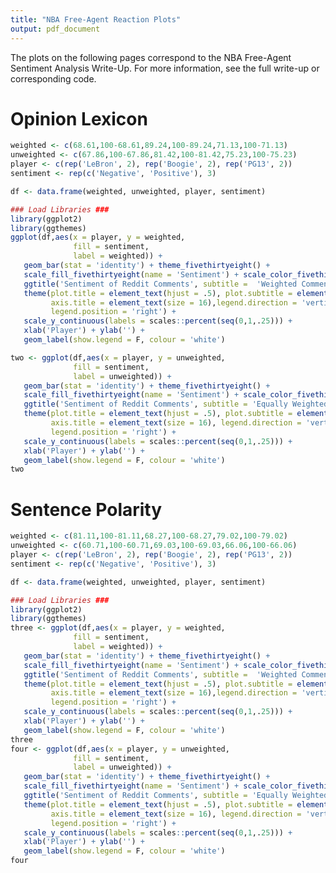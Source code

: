 ```yaml
---
title: "NBA Free-Agent Reaction Plots"
output: pdf_document
---
```


The plots on the following pages correspond to the NBA Free-Agent Sentiment Analysis Write-Up. For more information, see the full write-up or corresponding code. 

# Opinion Lexicon
```r
weighted <- c(68.61,100-68.61,89.24,100-89.24,71.13,100-71.13)
unweighted <- c(67.86,100-67.86,81.42,100-81.42,75.23,100-75.23)
player <- c(rep('LeBron', 2), rep('Boogie', 2), rep('PG13', 2))
sentiment <- rep(c('Negative', 'Positive'), 3)

df <- data.frame(weighted, unweighted, player, sentiment)

### Load Libraries ### 
library(ggplot2)
library(ggthemes)
ggplot(df,aes(x = player, y = weighted, 
              fill = sentiment, 
              label = weighted)) + 
   geom_bar(stat = 'identity') + theme_fivethirtyeight() + 
   scale_fill_fivethirtyeight(name = 'Sentiment') + scale_color_fivethirtyeight() + 
   ggtitle('Sentiment of Reddit Comments', subtitle =  'Weighted Comments') + 
   theme(plot.title = element_text(hjust = .5), plot.subtitle = element_text(hjust = .5),
         axis.title = element_text(size = 16),legend.direction = 'vertical', 
         legend.position = 'right') + 
   scale_y_continuous(labels = scales::percent(seq(0,1,.25))) + 
   xlab('Player') + ylab('') +
   geom_label(show.legend = F, colour = 'white')
```

```r

two <- ggplot(df,aes(x = player, y = unweighted, 
              fill = sentiment, 
              label = unweighted)) + 
   geom_bar(stat = 'identity') + theme_fivethirtyeight() + 
   scale_fill_fivethirtyeight(name = 'Sentiment') + scale_color_fivethirtyeight() + 
   ggtitle('Sentiment of Reddit Comments', subtitle = 'Equally Weighted Comments') + 
   theme(plot.title = element_text(hjust = .5), plot.subtitle = element_text(hjust = .5),
         axis.title = element_text(size = 16), legend.direction = 'vertical', 
         legend.position = 'right') + 
   scale_y_continuous(labels = scales::percent(seq(0,1,.25))) + 
   xlab('Player') + ylab('') +
   geom_label(show.legend = F, colour = 'white')
two
```

# Sentence Polarity
```r
weighted <- c(81.11,100-81.11,68.27,100-68.27,79.02,100-79.02)
unweighted <- c(60.71,100-60.71,69.03,100-69.03,66.06,100-66.06)
player <- c(rep('LeBron', 2), rep('Boogie', 2), rep('PG13', 2))
sentiment <- rep(c('Negative', 'Positive'), 3)

df <- data.frame(weighted, unweighted, player, sentiment)

### Load Libraries ### 
library(ggplot2)
library(ggthemes)
three <- ggplot(df,aes(x = player, y = weighted, 
              fill = sentiment, 
              label = weighted)) + 
   geom_bar(stat = 'identity') + theme_fivethirtyeight() + 
   scale_fill_fivethirtyeight(name = 'Sentiment') + scale_color_fivethirtyeight() + 
   ggtitle('Sentiment of Reddit Comments', subtitle =  'Weighted Comments') + 
   theme(plot.title = element_text(hjust = .5), plot.subtitle = element_text(hjust = .5),
         axis.title = element_text(size = 16),legend.direction = 'vertical', 
         legend.position = 'right') + 
   scale_y_continuous(labels = scales::percent(seq(0,1,.25))) + 
   xlab('Player') + ylab('') +
   geom_label(show.legend = F, colour = 'white')
three
four <- ggplot(df,aes(x = player, y = unweighted, 
              fill = sentiment, 
              label = unweighted)) + 
   geom_bar(stat = 'identity') + theme_fivethirtyeight() + 
   scale_fill_fivethirtyeight(name = 'Sentiment') + scale_color_fivethirtyeight() + 
   ggtitle('Sentiment of Reddit Comments', subtitle = 'Equally Weighted Comments') + 
   theme(plot.title = element_text(hjust = .5), plot.subtitle = element_text(hjust = .5),
         axis.title = element_text(size = 16), legend.direction = 'vertical', 
         legend.position = 'right') + 
   scale_y_continuous(labels = scales::percent(seq(0,1,.25))) + 
   xlab('Player') + ylab('') +
   geom_label(show.legend = F, colour = 'white')
four
```

